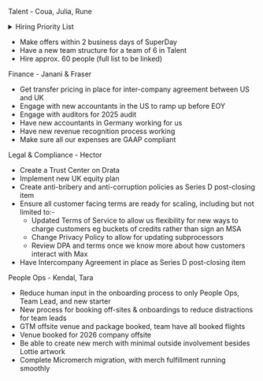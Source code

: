 Talent - Coua, Julia, Rune

<details>
<summary>Hiring Priority List</summary>

We do not expect to make all these hires in Q3, this is a stretch goal. We expect to make about 35-40 hires in Q3.

- High

* Platform Features Product Engineer (PE)
* Feature Flags - SDK 
* Data Warehouse (DWH) Backend (BE) (Pipelines focus)
* Production Designer
* Auth Team Lead (TL) PE with Auth experience
* ~~Talent Partner #1~~
* PeopleOps Manager (US)
* Customer Success Manager (CSM) #1 
* CSM #2
* Billing Engineer
* Technical Account Exec (TAE) #1 EMEA
* Technical Account Manager (TAM) #1 
* ~~Support Eng #1~~
* PMM #1
* Production Designer
* Post-Production Specialist

- Medium 

* Feature Flags PE
* Replay PE
* Error tracking PE
* No Code Experiments TL PE 
* Product Manager #1
* Heatmaps TL
* Web Analytics PE
* Talent Partner #2 (US) 
* PMM #2
* SalesOps Engineer
* Office Manager
* Support Eng #2
* CSM #3
* CSM #4 
* TAE #2 
* TAM #2 
* TAM #3
* Technical Content Marketer #1

- Low

* Prompt Management & Evaluation PE
* Product Manager #2 
* Platform Features PE
* Product Analytics PE
* Auth PE
* DWH Backend
* Revenue Analytics PE
* Heatmaps PE
* API queries TL 
* Talent Partner #3
* Support Eng #3 
* TAE #3
* TAM #4
* Demand Gen Graphic Designer
* Technical Content Marketer #2

The sections are not stack-ranked. 
</details>


* Make offers within 2 business days of SuperDay 
* Have a new team structure for a team of 6 in Talent
* Hire approx. 60 people (full list to be linked)

Finance - Janani & Fraser
* Get transfer pricing in place for inter-company agreement between US and UK
* Engage with new accountants in the US to ramp up before EOY 
* Engage with auditors for 2025 audit
* Have new accountants in Germany working for us
* Have new revenue recognition process working 
* Make sure all our expenses are GAAP compliant

Legal & Compliance - Hector

* Create a Trust Center on Drata
* Implement new UK equity plan
* Create anti-bribery and anti-corruption policies as Series D post-closing item
* Ensure all customer facing terms are ready for scaling, including but not limited to:-
    * Updated Terms of Service to allow us flexibility for new ways to charge customers eg buckets of credits rather than sign an MSA
    * Change Privacy Policy to allow for updating subprocessors 
    * Review DPA and terms once we know more about how customers interact with Max
* Have Intercompany Agreement in place as Series D post-closing item

People Ops - Kendal, Tara

* Reduce human input in the onboarding process to only People Ops, Team Lead, and new starter
* New process for booking off-sites & onboardings to reduce distractions for team leads
* GTM offsite venue and package booked, team have all booked flights
* Venue booked for 2026 company offsite
* Be able to create new merch with minimal outside involvement besides Lottie artwork
* Complete Micromerch migration, with merch fulfillment running smoothly

